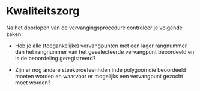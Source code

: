# Kwaliteitszorg

<!--
Vermeld alle acties bij het uitvoeren van het protocol om tot kwaliteitsvolle resultaten te komen. 
Daarnaast kan ook een checklist toegevoegd worden om na te gaan of alle stappen van het veldprotocol op een correcte manier doorlopen zijn (bv. Zijn alle velden in veldformulier ingevuld, zijn alle stalen gelabeld,…) 
Indien er niet aan bepaalde kwaliteitscriteria voldaan wordt, kan er eventueel verwezen worden naar corrigerende maatregelen. 
In dit onderdeel kunnen ook bepaalde intercalibratie-oefeningen vermeld worden, die bijvoorbeeld voorafgaand aan elk veldseizoen worden uitgevoerd door de gebruikers van het protocol. 
-->

Na het doorlopen van de vervangingsprocedure controleer je volgende zaken:

+ Heb je alle (toegankelijke) vervangpunten met een lager rangnummer dan het rangnummer van het geselecteerde vervangpunt beoordeeld en is de beoordeling geregistreerd?  

+ Zijn er nog andere steekproefeenhden inde polygoon die beoordeeld moeten worden en waarvoor er mogelijks een vervangpunt gezocht moet worden?